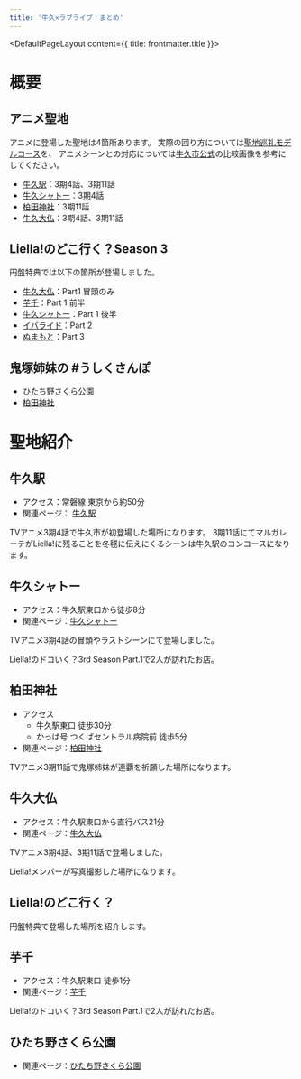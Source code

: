 ```yaml
---
title: '牛久×ラブライブ！まとめ'
---
```


<DefaultPageLayout content={{ title: frontmatter.title }}>
<Prose>

# 概要
## アニメ聖地
アニメに登場した聖地は4箇所あります。
実際の回り方については[聖地巡礼モデルコース](/course/lovelive/)を、
アニメシーンとの対応については[牛久市公式](https://www.city.ushiku.lg.jp/page/page013849.html)の比較画像を参考にしてください。
- [牛久駅](#station)：3期4話、3期11話
- [牛久シャトー](#chateau)：3期4話
- [柏田神社](#kashiwada_shrine)：3期11話
- [牛久大仏](#gread_buddha)：3期4話、3期11話

## Liella!のどこ行く？Season 3
円盤特典では以下の箇所が登場しました。
- [牛久大仏](#gread_buddha)：Part1 冒頭のみ
- [芋千](#imosen)：Part 1 前半
- [牛久シャトー](#chateau)：Part 1 後半
- [イバライド](#ibaraido)：Part 2
- [ぬまもと](#numamoto)：Part 3

## 鬼塚姉妹の #うしくさんぽ
- [ひたち野さくら公園](#sakura_park)
- [柏田神社](#kashiwada_shrine)

# 聖地紹介
## 牛久駅 <span id="station" />
- アクセス：常磐線 東京から約50分
- 関連ページ： [牛久駅](/spot_note/station)

<LinkedImage
  basename="nato_blooming/ushiku_station"
/>

TVアニメ3期4話で牛久市が初登場した場所になります。
3期11話にてマルガレーテがLiella!に残ることを冬毬に伝えにくるシーンは牛久駅のコンコースになります。

## 牛久シャトー<span id="chateau" />
- アクセス：牛久駅東口から徒歩8分
- 関連ページ：[牛久シャトー](/spot_note/chateau)

<LinkedImage
  basename="nato_blooming/chateau-main_gate"
/>

TVアニメ3期4話の冒頭やラストシーンにて登場しました。

<LinkedImage
  basename="poketc_meganest/chateau-courtyard__sunny2"
/>


<LinkedImage
  basename="poketc_meganest/chateau-aneja"
/>

Liella!のドコいく？3rd Season Part.1で2人が訪れたお店。

<YouTubeEmbed videoId="knZEfp1pJ5Y" />

## 柏田神社 <span id="kashiwada_shrine" />
- アクセス
  - 牛久駅東口 徒歩30分
  - かっぱ号 つくばセントラル病院前 徒歩5分
- 関連ページ：[柏田神社](/spot_note/kashiwada_shrine)

<LinkedImage
  basename="hamyu044/kashiwada_shrine-2"
/>

TVアニメ3期11話で鬼塚姉妹が連覇を祈願した場所になります。

## 牛久大仏 <span id="gread_buddha" />
- アクセス：牛久駅東口から直行バス21分
- 関連ページ：[牛久大仏](/spot_note/gread_buddha)

<LinkedImage
  aspectRatio="16/20"
  basename="nato_blooming/gread_buddha-daibu_naname"
/>

TVアニメ3期4話、3期11話で登場しました。


<LinkedImage
  aspectRatio="16/16"
  basename="nato_blooming/gread_buddha-front_sign"
/>

Liella!メンバーが写真撮影した場所になります。

<LinkedImage
  basename="nato_blooming/gread_buddha-uekara"
/>

## Liella!のどこ行く？
円盤特典で登場した場所を紹介します。

## 芋千 <span id="imosen" />
- アクセス：牛久駅東口 徒歩1分
- 関連ページ：[芋千](/spot_note/imosen)

<LinkedImage
  basename="nato_blooming/imosen-overview"
  aspectRatio="9/9"
/>

Liella!のドコいく？3rd Season Part.1で2人が訪れたお店。

<YouTubeEmbed videoId="knZEfp1pJ5Y" />

## ひたち野さくら公園 <span id="sakura_park" />
- 関連ページ：[ひたち野さくら公園](/spot_note/sakura_park)

<YouTubeEmbed videoId="sciswj590do" />

</Prose>
</DefaultPageLayout>
